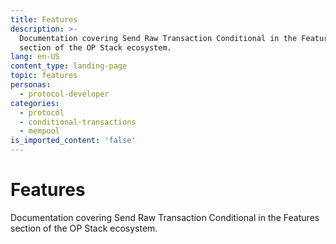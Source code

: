 ```yaml
---
title: Features
description: >-
  Documentation covering Send Raw Transaction Conditional in the Features
  section of the OP Stack ecosystem.
lang: en-US
content_type: landing-page
topic: features
personas:
  - protocol-developer
categories:
  - protocol
  - conditional-transactions
  - mempool
is_imported_content: 'false'
---
```



# Features

Documentation covering Send Raw Transaction Conditional in the Features section of the OP Stack ecosystem.

<Cards>
  <Card title="SendRawTransactionConditional explainer" href="/stack/features/send-raw-transaction-conditional" />
</Cards>

